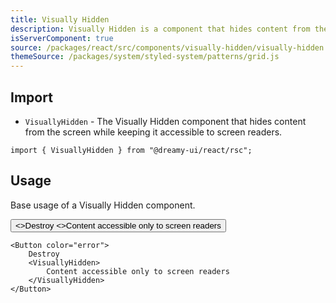```yaml
---
title: Visually Hidden
description: Visually Hidden is a component that hides content from the screen while keeping it accessible to screen readers.
isServerComponent: true
source: /packages/react/src/components/visually-hidden/visually-hidden.tsx
themeSource: /packages/system/styled-system/patterns/grid.js
---
```


## Import

- `VisuallyHidden` - The Visually Hidden component that hides content from the screen while keeping it accessible to screen readers.

```tsx
import { VisuallyHidden } from "@dreamy-ui/react/rsc";
```

## Usage

Base usage of a Visually Hidden component.

<Wrapper>
    <Button color="error" w='fit-content'>
        <>Destroy</>
        <VisuallyHidden>
            <>Content accessible only to screen readers</>
		</VisuallyHidden>
	</Button>
</Wrapper>

```tsx
<Button color="error">
    Destroy
    <VisuallyHidden>
        Content accessible only to screen readers
    </VisuallyHidden>
</Button>
```
